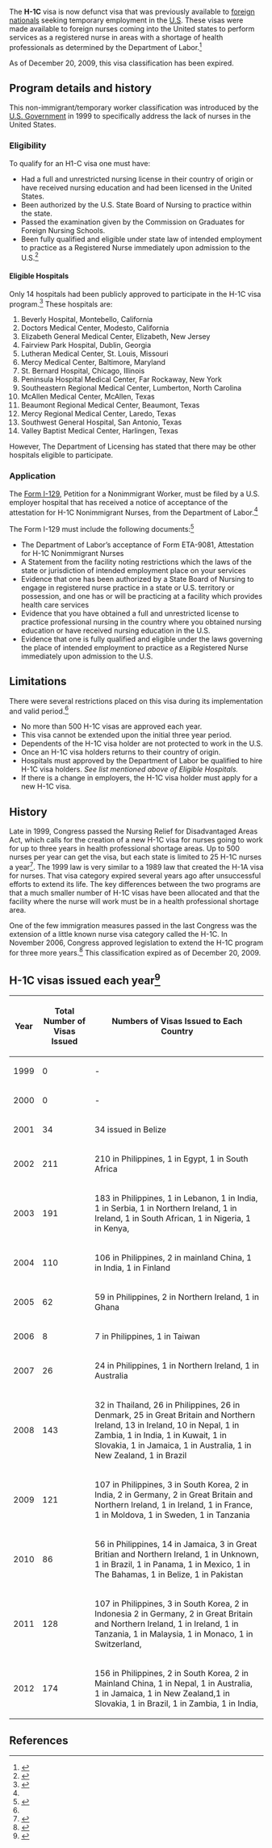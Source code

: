 The '''H-1C''' visa is now defunct visa that was previously available to [[Foreign national|foreign nationals]] seeking temporary employment in the [[United States|U.S]]. These visas were made available to foreign nurses coming into the United states to perform services as a registered nurse in areas with a shortage of health professionals as determined by the Department of Labor.<ref>{{Cite web|url=http://usimmigration.visapro.com/H1C-Nurses-Visa.asp|title=H1C Visa - Easily Apply Online - Foreign Registered Nurses|last=webmaster@VisaPro.com|website=usimmigration.visapro.com|access-date=2016-06-11}}</ref>

As of December 20, 2009, this visa classification has been expired.

== Program details and history ==
This non-immigrant/temporary worker classification was introduced by the [[U.S. government|U.S. Government]] in 1999 to specifically address the lack of nurses in the United States.

=== Eligibility ===
To qualify for an H1-C visa one must have:
* Had a full and unrestricted nursing license in their country of origin or have received nursing education and had been licensed in the United States.
* Been authorized by the U.S. State Board of Nursing to practice within the state.
* Passed the examination given by the Commission on Graduates for Foreign Nursing Schools.
* Been fully qualified and eligible under state law of intended employment to practice as a Registered Nurse immediately upon admission to the U.S.<ref name=":0">{{Cite web|url=https://www.uscis.gov/working-united-states/temporary-workers/h-1c-registered-nurse/h-1c-registered-nurse-working-health-professional-shortage-area-determined-department-labor|title=H-1C Registered Nurse Working in a Health Professional Shortage Area as Determined by the Department of Labor|website=USCIS|access-date=2016-06-11}}</ref>

==== Eligible Hospitals ====
Only 14 hospitals had been publicly approved to participate in the H-1C visa program.<ref>{{Cite web|url=http://www.messersmithlaw.com/work-visa/h1c-visa.html|title=H1C Visa|website=www.messersmithlaw.com|access-date=2016-06-11}}</ref> These hospitals are:
# Beverly Hospital, Montebello, California
# Doctors Medical Center, Modesto, California
# Elizabeth General Medical Center, Elizabeth, New Jersey
# Fairview Park Hospital, Dublin, Georgia
# Lutheran Medical Center, St. Louis, Missouri
# Mercy Medical Center, Baltimore, Maryland
# St. Bernard Hospital, Chicago, Illinois
# Peninsula Hospital Medical Center, Far Rockaway, New York
# Southeastern Regional Medical Center, Lumberton, North Carolina
# McAllen Medical Center, McAllen, Texas
# Beaumont Regional Medical Center, Beaumont, Texas
# Mercy Regional Medical Center, Laredo, Texas
# Southwest General Hospital, San Antonio, Texas
# Valley Baptist Medical Center, Harlingen, Texas
However, The Department of Licensing has stated that there may be other hospitals eligible to participate.

=== Application ===
The [[Form I-129]], Petition for a Nonimmigrant Worker, must be filed by a U.S. employer hospital that has received a notice of acceptance of the attestation for H-1C Nonimmigrant Nurses, from the Department of Labor.<ref name=":0" />

The Form I-129 must include the following documents:<ref name=":1">{{Cite web|url=http://phelpsattorneys.com/h-1c-visa/|title=H-1C Visa - The Law Offices of Eliana Phelps in Murrieta California 92562|last=Phelps|first=Eliana|date=2010-05-25|website=The Law Offices of Eliana Phelps in Murrieta California 92562|language=en-US|access-date=2016-06-11}}</ref>
* The Department of Labor’s acceptance of Form ETA-9081, Attestation for H-1C Nonimmigrant Nurses
* A Statement from the facility noting restrictions which the laws of the state or jurisdiction of intended employment place on your services
* Evidence that one has been authorized by a State Board of Nursing to engage in registered nurse practice in a state or U.S. territory or possession, and one has or will be practicing at a facility which provides health care services
* Evidence that you have obtained a full and unrestricted license to practice professional nursing in the country where you obtained nursing education or have received nursing education in the U.S.
* Evidence that one is fully qualified and eligible under the laws governing the place of intended employment to practice as a Registered Nurse immediately upon admission to the U.S.

== Limitations ==
There were several restrictions placed on this visa during its implementation and valid period.<ref name=":1" />
* No more than 500 H-1C visas are approved each year.
* This visa cannot be extended upon the initial three year period.
* Dependents of the H-1C visa holder are not protected to work in the U.S.
* Once an H-1C visa holders returns to their country of origin.
* Hospitals must approved by the Department of Labor be qualified to hire H-1C visa holders. ''See list mentioned above of Eligible Hospitals.''
* If there is a change in employers, the H-1C visa holder must apply for a new H-1C visa.

== History ==
Late in 1999, Congress passed the Nursing Relief for Disadvantaged Areas Act, which calls for the creation of a new H-1C visa for nurses going to work for up to three years in health professional shortage areas. Up to 500 nurses per year can get the visa, but each state is limited to 25 H-1C nurses a year<ref>{{Cite web|url=https://www.ilw.com/articles/2007,1217-siskind.shtm|title=ILW.COM - immigration news: Immigrant's Weekly: H-1C Visas for Registered Nurses|website=www.ilw.com|access-date=2016-06-11}}</ref>. The 1999 law is very similar to a 1989 law that created the H-1A visa for nurses. That visa category expired several years ago after unsuccessful efforts to extend its life. The key differences between the two programs are that a much smaller number of H-1C visas have been allocated and that the facility where the nurse will work must be in a health professional shortage area.

One of the few immigration measures passed in the last Congress was the extension of a little known nurse visa category called the H-1C. In November 2006, Congress approved legislation to extend the H-1C program for three more years.<ref>{{Cite web|url=https://www.ilw.com/articles/2007,1217-siskind.shtm|title=H-1C Visas for Registered Nurses|website=Immigrants Weekly|access-date=2016-06-11}}</ref> This classification expired as of December 20, 2009.

== H-1C visas issued each year<ref>{{Cite web|url=https://travel.state.gov/content/visas/en/law-and-policy/statistics/non-immigrant-visas.html|title=Nonimmigrant Visa Statistics|website=travel.state.gov|access-date=2016-06-11}}</ref> ==
{| class="wikitable"
!Year
!Total Number of Visas Issued
!Numbers of Visas Issued to Each Country
|-
|1999
|0
| -
|-
|2000
|0
| -
|-
|2001
|34
|34 issued in Belize
|-
|2002
|211
|210 in Philippines, 1 in Egypt, 1 in South Africa
|-
|2003
|191
|183 in Philippines, 1 in Lebanon, 1 in India, 1 in Serbia, 1 in Northern Ireland, 1 in Ireland, 1 in South African, 1 in Nigeria, 1 in Kenya,
|-
|2004
|110
|106 in Philippines, 2 in mainland China, 1 in India, 1 in Finland
|-
|2005
|62
|59 in Philippines, 2 in Northern Ireland, 1 in Ghana
|-
|2006
|8
|7 in Philippines, 1 in Taiwan
|-
|2007
|26
|24 in Philippines, 1 in Northern Ireland, 1 in Australia
|-
|2008
|143
|32 in Thailand, 26 in Philippines, 26 in Denmark, 25 in Great Britain and Northern Ireland, 13 in Ireland, 10 in Nepal, 1 in Zambia, 1 in India, 1 in Kuwait, 1 in Slovakia, 1 in Jamaica, 1 in Australia, 1 in New Zealand, 1 in Brazil
|-
|2009
|121
|107 in Philippines, 3 in South Korea, 2 in India, 2 in Germany, 2 in Great Britain and Northern Ireland, 1 in Ireland, 1 in France, 1 in Moldova, 1 in Sweden, 1 in Tanzania
|-
|2010
|86
|56 in Philippines, 14 in Jamaica, 3 in Great Britian and Northern Ireland, 1 in Unknown, 1 in Brazil, 1 in Panama, 1 in Mexico, 1 in The Bahamas, 1 in Belize, 1 in Pakistan
|-
|2011
|128
|107 in Philippines, 3 in South Korea, 2 in Indonesia 2 in Germany, 2 in Great Britain and Northern Ireland, 1 in Ireland, 1 in Tanzania, 1 in Malaysia, 1 in Monaco, 1 in Switzerland,
|-
|2012
|174
|156 in Philippines, 2 in South Korea, 2 in Mainland China, 1 in Nepal, 1 in Australia, 1 in Jamaica, 1 in New Zealand,1 in Slovakia, 1 in Brazil, 1 in Zambia, 1 in India,
|}

== References ==
